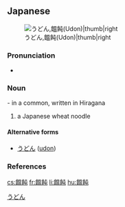 ==Japanese==
{{wikipedia|lang=ja}}
{{ja-kanjitab|yomi=irr|sort=うどん}}
[[Image:Udon-M1336.jpg|うどん,饂飩(Udon)|thumb|right]]

===Pronunciation===
* {{ja-pron|うどん|y=o|acc=0|acc_ref=NHK}}

===Noun===
{{ja-noun|うどん|hhira=うんどん}} - in a common, written in Hiragana

# a Japanese wheat noodle

====Alternative forms====
* [[うどん]] ([[udon]])

===References===
<references/>

[[Category:ja:Foods|うどん]]

[[cs:饂飩]]
[[fr:饂飩]]
[[li:饂飩]]
[[hu:饂飩]]